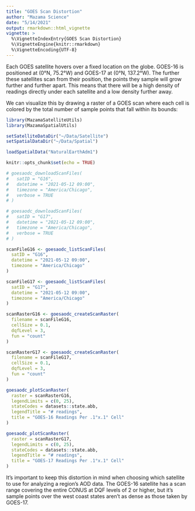 ```yaml
---
title: "GOES Scan Distortion"
author: "Mazama Science"
date: "5/14/2021"
output: rmarkdown::html_vignette
vignette: >
  %\VignetteIndexEntry{GOES Scan Distortion}
  %\VignetteEngine{knitr::rmarkdown}
  %\VignetteEncoding{UTF-8}
---
```


Each GOES satellite hovers over a fixed location on the globe. GOES-16 is 
positioned at (0°N, 75.2°W) and GOES-17 at (0°N, 137.2°W). The further these 
satellites scan from their position, the points they sample will grow further 
and further apart. This means that there will be a high density of readings 
directly under each satellite and a low density further away.

We can visualize this by drawing a raster of a GOES scan where each cell is 
colored by the total number of sample points that fall within its bounds:

```r
library(MazamaSatelliteUtils)
library(MazamaSpatialUtils)

setSatelliteDataDir("~/Data/Satellite")
setSpatialDataDir("~/Data/Spatial")

loadSpatialData("NaturalEarthAdm1")

knitr::opts_chunk$set(echo = TRUE)

# goesaodc_downloadScanFiles(
#   satID = "G16",
#   datetime = "2021-05-12 09:00",
#   timezone = "America/Chicago",
#   verbose = TRUE
# )

# goesaodc_downloadScanFiles(
#   satID = "G17",
#   datetime = "2021-05-12 09:00",
#   timezone = "America/Chicago",
#   verbose = TRUE
# )

scanFileG16 <- goesaodc_listScanFiles(
  satID = "G16",
  datetime = "2021-05-12 09:00",
  timezone = "America/Chicago"
)

scanFileG17 <- goesaodc_listScanFiles(
  satID = "G17",
  datetime = "2021-05-12 09:00",
  timezone = "America/Chicago"
)

scanRasterG16 <- goesaodc_createScanRaster(
  filename = scanFileG16,
  cellSize = 0.1,
  dqfLevel = 3,
  fun = "count"
)

scanRasterG17 <- goesaodc_createScanRaster(
  filename = scanFileG17,
  cellSize = 0.1,
  dqfLevel = 3,
  fun = "count"
)

goesaodc_plotScanRaster(
  raster = scanRasterG16,
  legendLimits = c(0, 25),
  stateCodes = datasets::state.abb,
  legendTitle = "# readings",
  title = "GOES-16 Readings Per .1°x.1° Cell"
)

goesaodc_plotScanRaster(
  raster = scanRasterG17,
  legendLimits = c(0, 25),
  stateCodes = datasets::state.abb,
  legendTitle = "# readings",
  title = "GOES-17 Readings Per .1°x.1° Cell"
)
```

It's important to keep this distortion in mind when choosing which satellite 
to use for analyzing a region's AOD data. The GOES-16 satellite has a scan range 
covering the entire CONUS at DQF levels of 2 or higher, but it's sample points
over the west coast states aren't as dense as those taken by GOES-17.